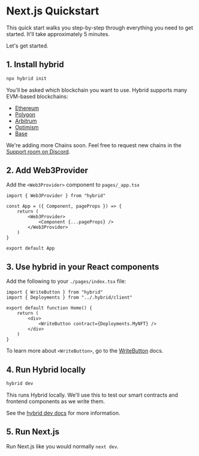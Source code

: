 # Next.js Quickstart

This quick start walks you step-by-step through everything you need to get started. It'll take approximately 5 minutes.

Let's get started.

## 1. Install hybrid

```sh
npx hybrid init
```

You'll be asked which blockchain you want to use. Hybrid supports many EVM-based blockchains:

- <a href="https://ethereum.org/" target="_blank">
  	Ethereum
  </a>
- <a href="https://polygon.technology/" target="_blank">
  	Polygon
  </a>
- <a href="https://arbitrum.io/" target="_blank">
  	Arbitrum
  </a>
- <a href="https://www.optimism.io/" target="_blank">
  	Optimism
  </a>
- <a href="https://base.org/" target="_blank">
  	Base
  </a>

We're adding more Chains soon. Feel free to request new chains in the <a href="https://discord.gg/AcJFXZ9Mfk" target="_blank">Support room on Discord</a>.

## 2. Add Web3Provider

Add the `<Web3Provider>` component to `pages/_app.tsx`

```tsx
import { Web3Provider } from "hybrid"

const App = ({ Component, pageProps }) => {
	return (
		<Web3Provider>
			<Component {...pageProps} />
		</Web3Provider>
	)
}

export default App
```

## 3. Use hybrid in your React components

Add the following to your `./pages/index.tsx` file:

```tsx
import { WriteButton } from "hybrid"
import { Deployments } from "../.hybrid/client"

export default function Home() {
	return (
		<div>
			<WriteButton contract={Deployments.MyNFT} />
		</div>
	)
}
```

To learn more about `<WriteButton>`, go to the [WriteButton](/docs/components/WriteButton) docs.

## 4. Run Hybrid locally

```sh
hybrid dev
```

This runs Hybrid locally. We'll use this to test our smart contracts and frontend components as we write them.

See the [hybrid dev docs](/docs/cli#dev) for more information.

## 5. Run Next.js

Run Next.js like you would normally `next dev`.
